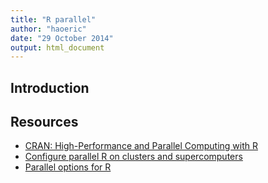 ```yaml
---
title: "R parallel"
author: "haoeric"
date: "29 October 2014"
output: html_document
---
```


Introduction
-----------------





Resources
----------------
* [CRAN: High-Performance and Parallel Computing with R](http://cran.r-project.org/web/views/HighPerformanceComputing.html)
* [Configure parallel R on clusters and supercomputers](http://www.glennklockwood.com/di/R-hpc.php)
* [Parallel options for R](http://www.glennklockwood.com/di/R-para.php#lapply)